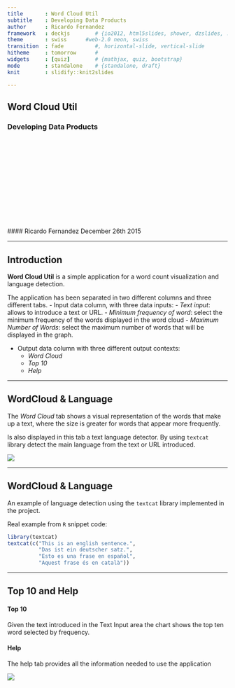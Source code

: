 ```yaml
---
title       : Word Cloud Util
subtitle    : Developing Data Products
author      : Ricardo Fernandez
framework   : deckjs        # {io2012, html5slides, shower, dzslides, ...}
theme       : swiss      #web-2.0 neon, swiss
transition  : fade          #, horizontal-slide, vertical-slide
hitheme     : tomorrow      # 
widgets     : [quiz]        # {mathjax, quiz, bootstrap}
mode        : standalone    # {standalone, draft}
knit        : slidify::knit2slides

---
```


## Word Cloud Util
### Developing Data Products
<br>
<br>
<br>
<br>
<br>
<br>
<br>
<br>
<br>
<br>
<br>
<br>
#### Ricardo Fernandez
December 26th 2015 

---

## Introduction 

**Word Cloud Util** is a simple application for a word count visualization 
and language detection.

The application has been separated in two different columns and three different tabs.
 - Input data column, with three data inputs: 
   - *Text input*: allows to introduce a text or URL.
   - *Minimum frequency of word*: select the minimum frequency of the words displayed in the word cloud
   - *Maximum Number of Words*: select the maximum number of words that will be displayed in the graph.
  
 - Output data column with three different output contexts:
   - *Word Cloud*
   - *Top 10* 
   - *Help*

---

## WordCloud & Language 

The *Word Cloud* tab shows a visual representation of the words that make up a text, where the size is greater for words that appear more frequently.

Is also displayed in this tab a text language detector. By using `textcat` library
detect the main language from the text or URL introduced.

![](wordcount.png)

---

## WordCloud & Language 

An example of language detection using the `textcat` library implemented in the project.

Real example from `R` snippet code:
```r
library(textcat)
textcat(c("This is an english sentence.",
          "Das ist ein deutscher satz.",
          "Esto es una frase en español",
          "Aquest frase és en català"))
```

---

## Top 10 and Help

#### Top 10

Given the text introduced in the Text Input area the chart shows the top ten 
word selected by frequency.

#### Help

The help tab provides all the information needed to use the application

![](top10.png)


